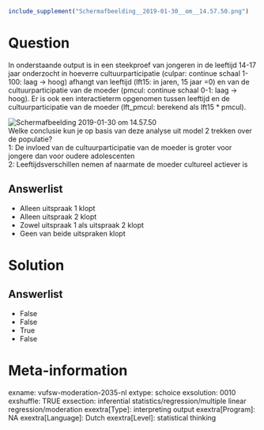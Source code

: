 ```r
include_supplement("Schermafbeelding__2019-01-30__om__14.57.50.png")
```

Question
========
In onderstaande output is in een steekproef van jongeren in de leeftijd
14-17 jaar onderzocht in hoeverre cultuurparticipatie (culpar: continue
schaal 1-100: laag -&gt; hoog) afhangt van leeftijd (lft15: in jaren, 15
jaar =0) en van de cultuurparticipatie van de moeder (pmcul: continue
schaal 0-1: laag -&gt; hoog). Er is ook een interactieterm opgenomen
tussen leeftijd en de cultuurparticipatie van de moeder (lft\_pmcul:
berekend als lft15 \* pmcul).  
  
<img src="Schermafbeelding__2019-01-30__om__14.57.50.png"
class="fr-fic fr-dii tvcss_2"
alt="Schermafbeelding 2019-01-30 om 14.57.50" />  
Welke conclusie kun je op basis van deze analyse uit model 2 trekken
over de populatie?  
1: De invloed van de cultuurparticipatie van de moeder is groter voor
jongere dan voor oudere adolescenten  
2: Leeftijdsverschillen nemen af naarmate de moeder cultureel actiever
is

Answerlist
----------
* Alleen uitspraak 1 klopt
* Alleen uitspraak 2 klopt
* Zowel uitspraak 1 als uitspraak 2 klopt
* Geen van beide uitspraken klopt

Solution
========










Answerlist
----------
* False
* False
* True
* False

Meta-information
================
exname: vufsw-moderation-2035-nl
extype: schoice
exsolution: 0010
exshuffle: TRUE
exsection: inferential statistics/regression/multiple linear regression/moderation
exextra[Type]: interpreting output
exextra[Program]: NA
exextra[Language]: Dutch
exextra[Level]: statistical thinking

